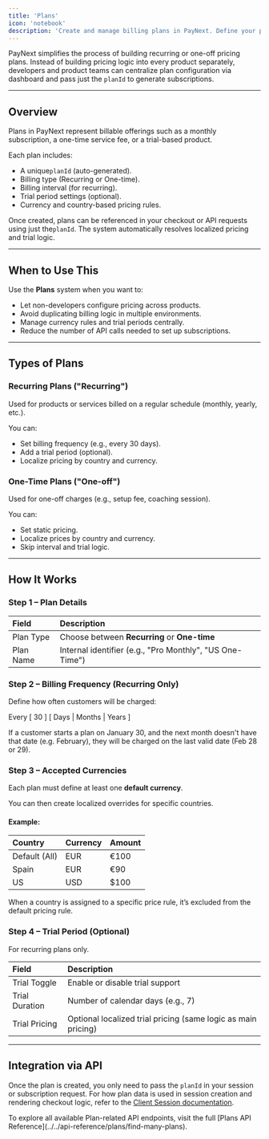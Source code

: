 ```yaml
---
title: 'Plans'
icon: 'notebook'
description: 'Create and manage billing plans in PayNext. Define your pricing, billing intervals, trial logic, and localized currencies all in one interface.'
---
```


PayNext simplifies the process of building recurring or one-off pricing plans. Instead of building pricing logic into every product separately, developers and product teams can centralize plan configuration via dashboard and pass just the `planId` to generate subscriptions.

---

## Overview

Plans in PayNext represent billable offerings such as a monthly subscription, a one-time service fee, or a trial-based product. 

Each plan includes:

- A unique`planId` (auto-generated).
- Billing type (Recurring or One-time).
- Billing interval (for recurring).
- Trial period settings (optional).
- Currency and country-based pricing rules.

Once created, plans can be referenced in your checkout or API requests using just the`planId`. The system automatically resolves localized pricing and trial logic.

---

## When to Use This

Use the **Plans** system when you want to:

- Let non-developers configure pricing across products.
- Avoid duplicating billing logic in multiple environments.
- Manage currency rules and trial periods centrally.
- Reduce the number of API calls needed to set up subscriptions.

---

## Types of Plans

### Recurring Plans ("Recurring")

Used for products or services billed on a regular schedule (monthly, yearly, etc.). 

You can:

- Set billing frequency (e.g., every 30 days).
- Add a trial period (optional).
- Localize pricing by country and currency.

### One-Time Plans ("One-off")

Used for one-off charges (e.g., setup fee, coaching session). 

You can:

- Set static pricing.
- Localize prices by country and currency.
- Skip interval and trial logic.

---

## How It Works

### Step 1 – Plan Details

| Field     | Description                                              |
| :-------- | :------------------------------------------------------- |
| Plan Type | Choose between **Recurring** or **One-time**             |
| Plan Name | Internal identifier (e.g., "Pro Monthly", "US One-Time") |

### Step 2 – Billing Frequency (Recurring Only)

Define how often customers will be charged: 

Every [ 30 ] [ Days | Months | Years ]

<Info>
  If a customer starts a plan on January 30, and the next month doesn't have that date (e.g. February), they will be charged on the last valid date (Feb 28 or 29).
</Info>

### Step 3 – Accepted Currencies

Each plan must define at least one **default currency**. 

You can then create localized overrides for specific countries.

#### Example:

| Country       | Currency | Amount |
| :------------ | :------- | :----- |
| Default (All) | EUR      | €100   |
| Spain         | EUR      | €90    |
| US            | USD      | \$100  |

<Info>
  When a country is assigned to a specific price rule, it’s excluded from the default pricing rule.
</Info>

### Step 4 – Trial Period (Optional)

For recurring plans only.

| Field          | Description                                                   |
| :------------- | :------------------------------------------------------------ |
| Trial Toggle   | Enable or disable trial support                               |
| Trial Duration | Number of calendar days (e.g., 7)                             |
| Trial Pricing  | Optional localized trial pricing (same logic as main pricing) |

---

## Integration via API

Once the plan is created, you only need to pass the `planId` in your session or subscription request. For how plan data is used in session creation and rendering checkout logic, refer to the [Client Session documentation](https://docs.paynext.com/api-reference/client-session/create-a-new-client-session).

<Tip>
  To explore all available Plan-related API endpoints, visit the full [Plans API Reference](../../api-reference/plans/find-many-plans).
</Tip>
